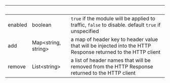 | &nbsp; | &nbsp; | &nbsp; |
|---|---|---|
| enabled | boolean | `true` if the module will be applied to traffic, `false` to disable. default `true` if unspecified |
| add | Map&lt;string, string&gt; | a map of header key to header value that will be injected into the HTTP Response returned to the HTTP client |
| remove | List&lt;string&gt; | a list of header names that will be removed from the HTTP Response returned to the HTTP client |